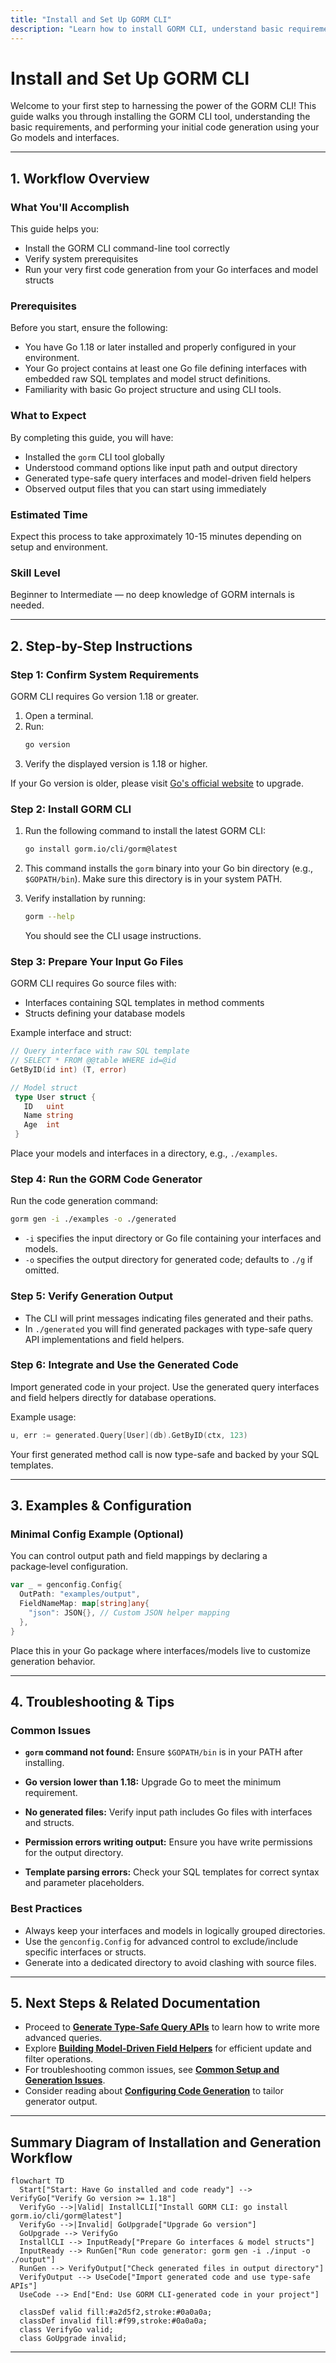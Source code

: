 ```yaml
---
title: "Install and Set Up GORM CLI"
description: "Learn how to install GORM CLI, understand basic requirements, and perform your first code generation. Covers prerequisites, installation commands, and a first look at running the generator using your models and interfaces."
---
```


# Install and Set Up GORM CLI

Welcome to your first step to harnessing the power of the GORM CLI! This guide walks you through installing the GORM CLI tool, understanding the basic requirements, and performing your initial code generation using your Go models and interfaces.

---

## 1. Workflow Overview

### What You'll Accomplish
This guide helps you:

- Install the GORM CLI command-line tool correctly
- Verify system prerequisites
- Run your very first code generation from your Go interfaces and model structs

### Prerequisites

Before you start, ensure the following:

- You have Go 1.18 or later installed and properly configured in your environment.
- Your Go project contains at least one Go file defining interfaces with embedded raw SQL templates and model struct definitions.
- Familiarity with basic Go project structure and using CLI tools.

### What to Expect
By completing this guide, you will have:

- Installed the `gorm` CLI tool globally
- Understood command options like input path and output directory
- Generated type-safe query interfaces and model-driven field helpers
- Observed output files that you can start using immediately

### Estimated Time
Expect this process to take approximately 10-15 minutes depending on setup and environment.

### Skill Level
Beginner to Intermediate — no deep knowledge of GORM internals is needed.

---

## 2. Step-by-Step Instructions

### Step 1: Confirm System Requirements

GORM CLI requires Go version 1.18 or greater.

1. Open a terminal.
2. Run:
    ```bash
    go version
    ```
3. Verify the displayed version is 1.18 or higher.

If your Go version is older, please visit [Go's official website](https://golang.org/dl/) to upgrade.


### Step 2: Install GORM CLI

1. Run the following command to install the latest GORM CLI:

    ```bash
    go install gorm.io/cli/gorm@latest
    ```

2. This command installs the `gorm` binary into your Go bin directory (e.g., `$GOPATH/bin`). Make sure this directory is in your system PATH.

3. Verify installation by running:

    ```bash
    gorm --help
    ```

    You should see the CLI usage instructions.

### Step 3: Prepare Your Input Go Files

GORM CLI requires Go source files with:

- Interfaces containing SQL templates in method comments
- Structs defining your database models

Example interface and struct:

```go
// Query interface with raw SQL template
// SELECT * FROM @@table WHERE id=@id
GetByID(id int) (T, error)

// Model struct
 type User struct {
   ID   uint
   Name string
   Age  int
 }
```

Place your models and interfaces in a directory, e.g., `./examples`.


### Step 4: Run the GORM Code Generator

Run the code generation command:

```bash
gorm gen -i ./examples -o ./generated
```

- `-i` specifies the input directory or Go file containing your interfaces and models.
- `-o` specifies the output directory for generated code; defaults to `./g` if omitted.

### Step 5: Verify Generation Output

- The CLI will print messages indicating files generated and their paths.
- In `./generated` you will find generated packages with type-safe query API implementations and field helpers.

### Step 6: Integrate and Use the Generated Code

Import generated code in your project. Use the generated query interfaces and field helpers directly for database operations.

Example usage:

```go
u, err := generated.Query[User](db).GetByID(ctx, 123)
```

Your first generated method call is now type-safe and backed by your SQL templates.

---

## 3. Examples & Configuration

### Minimal Config Example (Optional)

You can control output path and field mappings by declaring a package‑level configuration.

```go
var _ = genconfig.Config{
  OutPath: "examples/output",
  FieldNameMap: map[string]any{
    "json": JSON{}, // Custom JSON helper mapping
  },
}
```

Place this in your Go package where interfaces/models live to customize generation behavior.

---

## 4. Troubleshooting & Tips

### Common Issues

- **`gorm` command not found:** Ensure `$GOPATH/bin` is in your PATH after installing.

- **Go version lower than 1.18:** Upgrade Go to meet the minimum requirement.

- **No generated files:** Verify input path includes Go files with interfaces and structs.

- **Permission errors writing output:** Ensure you have write permissions for the output directory.

- **Template parsing errors:** Check your SQL templates for correct syntax and parameter placeholders.

### Best Practices

- Always keep your interfaces and models in logically grouped directories.
- Use the `genconfig.Config` for advanced control to exclude/include specific interfaces or structs.
- Generate into a dedicated directory to avoid clashing with source files.

---

## 5. Next Steps & Related Documentation

- Proceed to **[Generate Type-Safe Query APIs](/guides/getting-started/generate-type-safe-apis)** to learn how to write more advanced queries.
- Explore **[Building Model-Driven Field Helpers](/guides/getting-started/model-driven-field-helpers)** for efficient update and filter operations.
- For troubleshooting common issues, see **[Common Setup and Generation Issues](/getting-started/troubleshooting-help/common-issues)**.
- Consider reading about **[Configuring Code Generation](/getting-started/configuration-quickstart/configuring-generation)** to tailor generator output.

---

## Summary Diagram of Installation and Generation Workflow

```mermaid
flowchart TD
  Start["Start: Have Go installed and code ready"] --> VerifyGo["Verify Go version >= 1.18"]
  VerifyGo -->|Valid| InstallCLI["Install GORM CLI: go install gorm.io/cli/gorm@latest"]
  VerifyGo -->|Invalid| GoUpgrade["Upgrade Go version"]
  GoUpgrade --> VerifyGo
  InstallCLI --> InputReady["Prepare Go interfaces & model structs"]
  InputReady --> RunGen["Run code generator: gorm gen -i ./input -o ./output"]
  RunGen --> VerifyOutput["Check generated files in output directory"]
  VerifyOutput --> UseCode["Import generated code and use type-safe APIs"]
  UseCode --> End["End: Use GORM CLI-generated code in your project"]

  classDef valid fill:#a2d5f2,stroke:#0a0a0a;
  classDef invalid fill:#f99,stroke:#0a0a0a;
  class VerifyGo valid;
  class GoUpgrade invalid;
```

---